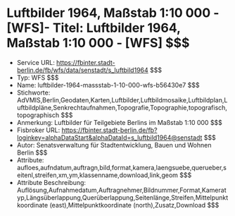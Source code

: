 # Luftbilder 1964, Maßstab 1:10 000 - [WFS]- Titel: Luftbilder 1964, Maßstab 1:10 000 - [WFS] $$$
- Service URL: https://fbinter.stadt-berlin.de/fb/wfs/data/senstadt/s_luftbild1964 $$$
- Typ: WFS $$$
- Name: luftbilder-1964-massstab-1-10-000-wfs-b56430e7 $$$
- Stichworte: AdVMIS,Berlin,Geodaten,Karten,Luftbilder,Luftbildmosaike,Luftbildplan,Luftbildpläne,Senkrechtaufnahmen,Topografie,Topographie,topografisch,topographisch $$$
- Anmerkung: Luftbilder für Teilgebiete Berlins im Maßstab 1:10 000 $$$
- Fisbroker URL: https://fbinter.stadt-berlin.de/fb?loginkey=alphaDataStart&alphaDataId=s_luftbild1964@senstadt $$$
- Autor: Senatsverwaltung für Stadtentwicklung, Bauen und Wohnen Berlin $$$
- Attribute: aufloes,aufndatum,auftragn,bild,format,kamera,laengsuebe,querueber,seitenl,streifen,xm,ym,klassenname,download,link,geom $$$
- Attribute Beschreibung: Auflösung,Aufnahmedatum,Auftragnehmer,Bildnummer,Format,Kameratyp,Längsüberlappung,Querüberlappung,Seitenlänge,Streifen,Mittelpunktkoordinate (east),Mittelpunktkoordinate (north),Zusatz,Download $$$
